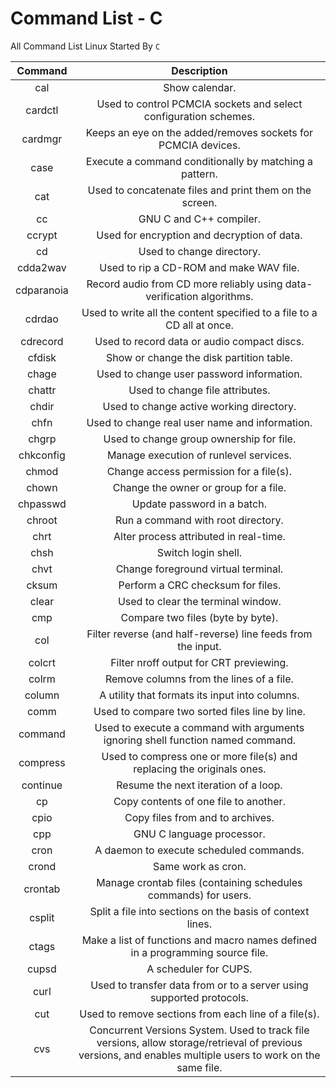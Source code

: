 # Command List - C

All Command List Linux Started By `C`

|  Command   |                                                                         Description                                                                         |
| :--------: | :---------------------------------------------------------------------------------------------------------------------------------------------------------: |
|    cal     |                                                                       Show calendar.                                                                        |
|  cardctl   |                                              Used to control PCMCIA sockets and select configuration schemes.                                               |
|  cardmgr   |                                                Keeps an eye on the added/removes sockets for PCMCIA devices.                                                |
|    case    |                                                   Execute a command conditionally by matching a pattern.                                                    |
|    cat     |                                                   Used to concatenate files and print them on the screen.                                                   |
|     cc     |                                                                   GNU C and C++ compiler.                                                                   |
|   ccrypt   |                                                         Used for encryption and decryption of data.                                                         |
|     cd     |                                                                  Used to change directory.                                                                  |
|  cdda2wav  |                                                           Used to rip a CD-ROM and make WAV file.                                                           |
| cdparanoia |                                           Record audio from CD more reliably using data-verification algorithms.                                            |
|   cdrdao   |                                           Used to write all the content specified to a file to a CD all at once.                                            |
|  cdrecord  |                                                         Used to record data or audio compact discs.                                                         |
|   cfdisk   |                                                          Show or change the disk partition table.                                                           |
|   chage    |                                                          Used to change user password information.                                                          |
|   chattr   |                                                               Used to change file attributes.                                                               |
|   chdir    |                                                          Used to change active working directory.                                                           |
|    chfn    |                                                       Used to change real user name and information.                                                        |
|   chgrp    |                                                          Used to change group ownership for file.                                                           |
| chkconfig  |                                                           Manage execution of runlevel services.                                                            |
|   chmod    |                                                           Change access permission for a file(s).                                                           |
|   chown    |                                                            Change the owner or group for a file.                                                            |
|  chpasswd  |                                                                 Update password in a batch.                                                                 |
|   chroot   |                                                             Run a command with root directory.                                                              |
|    chrt    |                                                           Alter process attributed in real-time.                                                            |
|    chsh    |                                                                     Switch login shell.                                                                     |
|    chvt    |                                                             Change foreground virtual terminal.                                                             |
|   cksum    |                                                              Perform a CRC checksum for files.                                                              |
|   clear    |                                                             Used to clear the terminal window.                                                              |
|    cmp     |                                                              Compare two files (byte by byte).                                                              |
|    col     |                                                Filter reverse (and half-reverse) line feeds from the input.                                                 |
|   colcrt   |                                                           Filter nroff output for CRT previewing.                                                           |
|   colrm    |                                                          Remove columns from the lines of a file.                                                           |
|   column   |                                                       A utility that formats its input into columns.                                                        |
|    comm    |                                                       Used to compare two sorted files line by line.                                                        |
|  command   |                                       Used to execute a command with arguments ignoring shell function named command.                                       |
|  compress  |                                           Used to compress one or more file(s) and replacing the originals ones.                                            |
|  continue  |                                                            Resume the next iteration of a loop.                                                             |
|     cp     |                                                            Copy contents of one file to another.                                                            |
|    cpio    |                                                              Copy files from and to archives.                                                               |
|    cpp     |                                                                  GNU C language processor.                                                                  |
|    cron    |                                                           A daemon to execute scheduled commands.                                                           |
|   crond    |                                                                     Same work as cron.                                                                      |
|  crontab   |                                               Manage crontab files (containing schedules commands) for users.                                               |
|   csplit   |                                                  Split a file into sections on the basis of context lines.                                                  |
|   ctags    |                                       Make a list of functions and macro names defined in a programming source file.                                        |
|   cupsd    |                                                                    A scheduler for CUPS.                                                                    |
|    curl    |                                            Used to transfer data from or to a server using supported protocols.                                             |
|    cut     |                                                    Used to remove sections from each line of a file(s).                                                     |
|    cvs     | Concurrent Versions System. Used to track file versions, allow storage/retrieval of previous versions, and enables multiple users to work on the same file. |
